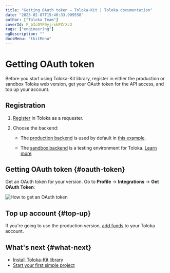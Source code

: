 ```yaml
---
title: "Getting OAuth token — Toloka-Kit | Toloka documentation"
date: "2023-02-07T15:40:33.909558"
author: ["Toloka Team"]
coverId: F_bIcOYF9yjrxkPZrXc3
tags: ["engineering"]
ogDescription: ""
docsMenu: "tkitMenu"
---
```


# Getting OAuth token

Before you start using Toloka-Kit library, register in either the production or sandbox Toloka web version, get your OAuth token for the API access, and top up your account.

## Registration

1. [Register](/docs/guide/access) in Toloka as a requester.

1. Choose the backend:

    - The [production backend](https://platform.toloka.ai/for-requesters/) is used by default in [this example](/docs/toloka-kit/recipes/learn-basics).

    - The [sandbox backend](https://platform.sandbox.toloka.ai/for-requesters/) is a testing environment for Toloka. [Learn more](/docs/guide/sandbox)

## Getting OAuth token {#oauth-token}

Get an OAuth token for your version. Go to **Profile** → **Integrations** → **Get OAuth Token**:

<Image withBackground imageId="1675425527913" alt="How to get an OAuth token" />

## Top up account {#top-up}

If you're going to use the production version, [add funds](/docs/guide/refill) to your Toloka account.

## What's next {#what-next}

- [Install Toloka-Kit library](/docs/toloka-kit/quick-start)
- [Start your first simple project](/docs/toloka-kit/recipes/learn-basics)
